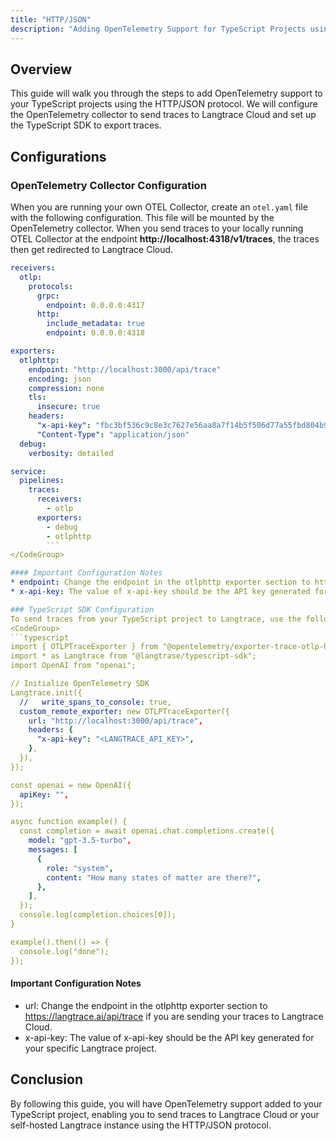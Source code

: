 ```yaml
---
title: "HTTP/JSON"
description: "Adding OpenTelemetry Support for TypeScript Projects using HTTP/JSON Protocol"
---
```


## Overview

This guide will walk you through the steps to add OpenTelemetry support to your TypeScript projects using the HTTP/JSON protocol. We will configure the OpenTelemetry collector to send traces to Langtrace Cloud and set up the TypeScript SDK to export traces.

## Configurations

### OpenTelemetry Collector Configuration

When you are running your own OTEL Collector, create an `otel.yaml` file with the following configuration. This file will be mounted by the OpenTelemetry collector. When you send traces to your locally running OTEL Collector at the endpoint **http://localhost:4318/v1/traces**, the traces then get redirected to Langtrace Cloud.
<CodeGroup>
```yaml
receivers:
  otlp:
    protocols:
      grpc:
        endpoint: 0.0.0.0:4317
      http:
        include_metadata: true
        endpoint: 0.0.0.0:4318

exporters:
  otlphttp:
    endpoint: "http://localhost:3000/api/trace"
    encoding: json
    compression: none
    tls:
      insecure: true
    headers:
      "x-api-key": "fbc3bf536c9c8e3c7627e56aa8a7f14b5f506d77a55fbd804b9837c2f3d301c5"
      "Content-Type": "application/json"
  debug:
    verbosity: detailed

service:
  pipelines:
    traces:
      receivers:
        - otlp
      exporters:
        - debug
        - otlphttp
        ```
</CodeGroup>

#### Important Configuration Notes
* endpoint: Change the endpoint in the otlphttp exporter section to https://langtrace.ai/api/trace if you are sending your traces to Langtrace Cloud.
* x-api-key: The value of x-api-key should be the API key generated for your specific Langtrace project.

### TypeScript SDK Configuration
To send traces from your TypeScript project to Langtrace, use the following code snippet. Update the API key and endpoint as necessary.
<CodeGroup>
```typescript
import { OTLPTraceExporter } from "@opentelemetry/exporter-trace-otlp-http";
import * as Langtrace from "@langtrase/typescript-sdk";
import OpenAI from "openai";

// Initialize OpenTelemetry SDK
Langtrace.init({
  //   write_spans_to_console: true,
  custom_remote_exporter: new OTLPTraceExporter({
    url: "http://localhost:3000/api/trace",
    headers: {
      "x-api-key": "<LANGTRACE_API_KEY>",
    },
  }),
});

const openai = new OpenAI({
  apiKey: "",
});

async function example() {
  const completion = await openai.chat.completions.create({
    model: "gpt-3.5-turbo",
    messages: [
      {
        role: "system",
        content: "How many states of matter are there?",
      },
    ],
  });
  console.log(completion.choices[0]);
}

example().then(() => {
  console.log("done");
});

```
</CodeGroup>

#### Important Configuration Notes
* url: Change the endpoint in the otlphttp exporter section to https://langtrace.ai/api/trace if you are sending your traces to Langtrace Cloud.
* x-api-key: The value of x-api-key should be the API key generated for your specific Langtrace project.

## Conclusion
By following this guide, you will have OpenTelemetry support added to your TypeScript project, enabling you to send traces to Langtrace Cloud or your self-hosted Langtrace instance using the HTTP/JSON protocol.
